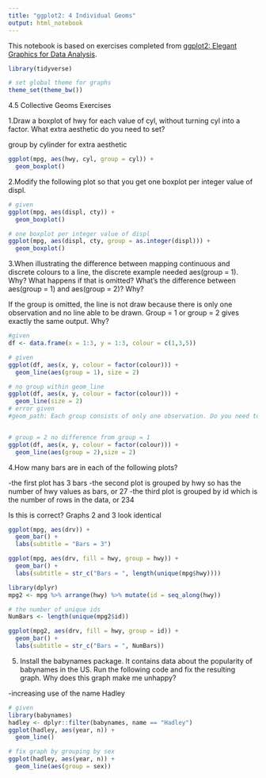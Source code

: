 ```yaml
---
title: "ggplot2: 4 Individual Geoms"
output: html_notebook
---
```


This notebook is based on exercises completed from [ggplot2: Elegant Graphics for Data Analysis](https://ggplot2-book.org/index.html). 

```r

library(tidyverse)

# set global theme for graphs
theme_set(theme_bw())

```

4.5 Collective Geoms Exercises

1.Draw a boxplot of hwy for each value of cyl, without turning cyl into a factor. What extra aesthetic do you need to set?

group by cylinder for extra aesthetic

```r

ggplot(mpg, aes(hwy, cyl, group = cyl)) +
  geom_boxplot()

```


2.Modify the following plot so that you get one boxplot per integer value of displ.

```r

# given
ggplot(mpg, aes(displ, cty)) + 
  geom_boxplot()

# one boxplot per integer value of displ
ggplot(mpg, aes(displ, cty, group = as.integer(displ))) + 
  geom_boxplot()

```

3.When illustrating the difference between mapping continuous and discrete colours to a line, the discrete example needed aes(group = 1). Why? What happens if that is omitted? What’s the difference between aes(group = 1) and aes(group = 2)? Why?

If the group is omitted, the line is not draw because there is only one observation and no line able to be drawn. Group = 1 or group = 2 gives exactly the same output. Why?

```r

#given
df <- data.frame(x = 1:3, y = 1:3, colour = c(1,3,5))

# given
ggplot(df, aes(x, y, colour = factor(colour))) + 
  geom_line(aes(group = 1), size = 2) 

# no group within geom_line
ggplot(df, aes(x, y, colour = factor(colour))) + 
  geom_line(size = 2) 
# error given	
#geom_path: Each group consists of only one observation. Do you need to adjust the group aesthetic?


# group = 2 no difference from group = 1
ggplot(df, aes(x, y, colour = factor(colour))) + 
  geom_line(aes(group = 2),size = 2) 


```


4.How many bars are in each of the following plots?

-the first plot has 3 bars
-the second plot is grouped by hwy so has the number of hwy values as bars, or 27
-the third plot is grouped by id which is the number of rows in the data, or 234

Is this is correct? Graphs 2 and 3 look identical

```r

ggplot(mpg, aes(drv)) + 
  geom_bar() +
  labs(subtitle = "Bars = 3")

ggplot(mpg, aes(drv, fill = hwy, group = hwy)) + 
  geom_bar() +
  labs(subtitle = str_c("Bars = ", length(unique(mpg$hwy))))

library(dplyr)  
mpg2 <- mpg %>% arrange(hwy) %>% mutate(id = seq_along(hwy)) 

# the number of unique ids
NumBars <- length(unique(mpg2$id))

ggplot(mpg2, aes(drv, fill = hwy, group = id)) + 
  geom_bar() +
  labs(subtitle = str_c("Bars = ", NumBars))

```

5. Install the babynames package. It contains data about the popularity of babynames in the US. Run the following code and fix the resulting graph. Why does this graph make me unhappy?

-increasing use of the name Hadley

```r

# given
library(babynames)
hadley <- dplyr::filter(babynames, name == "Hadley")
ggplot(hadley, aes(year, n)) + 
  geom_line()

# fix graph by grouping by sex
ggplot(hadley, aes(year, n)) + 
  geom_line(aes(group = sex))


```

